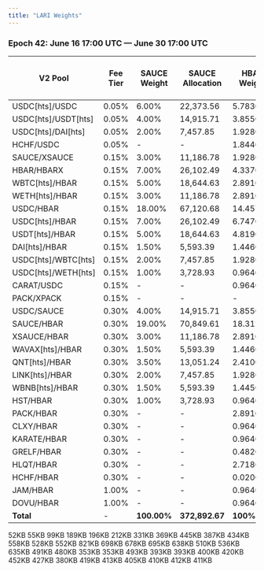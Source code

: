 ```yaml
---
title: "LARI Weights"
---
```


### **Epoch 42: June 16 17:00 UTC — June 30 17:00 UTC**

| V2 Pool             | Fee Tier | SAUCE Weight | SAUCE Allocation | HBAR Weight | HBAR Allocation | PACK Weight | PACK Allocation | HLiquity HBAR Grant Weight | HLiquity HBAR Grant Allocation |
| ------------------- | -------- | ------------ | ---------------- | ----------- | --------------- | ----------- | --------------- | -------------------------- | ------------------------------ |
| USDC[hts]/USDC      | 0.05%    | 6.00%        | 22,373.56        | 5.7830%     | 9,446.74        | -           | -               |                            |                                |
| USDC[hts]/USDT[hts] | 0.05%    | 4.00%        | 14,915.71        | 3.8550%     | 6,297.28        | -           | -               |                            |                                |
| USDC[hts]/DAI[hts]  | 0.05%    | 2.00%        | 7,457.85         | 1.9280%     | 3,149.46        | -           | -               |                            |                                |
| HCHF/USDC           | 0.05%    | -            | -                | 1.8440%     | 3,012.24        | -           | -               | 52.88%                     | 3,126.29                       |
| SAUCE/XSAUCE        | 0.15%    | 3.00%        | 11,186.78        | 1.9280%     | 3,149.46        | -           | -               |                            |                                |
| HBAR/HBARX          | 0.15%    | 7.00%        | 26,102.49        | 4.3370%     | 7,084.65        | -           | -               |                            |                                |
| WBTC[hts]/HBAR      | 0.15%    | 5.00%        | 18,644.63        | 2.8910%     | 4,722.55        | -           | -               |                            |                                |
| WETH[hts]/HBAR      | 0.15%    | 3.00%        | 11,186.78        | 2.8910%     | 4,722.55        | -           | -               |                            |                                |
| USDC/HBAR           | 0.15%    | 18.00%       | 67,120.68        | 14.4570%    | 23,616.03       | 10.00%      | 61,285.70       |                            |                                |
| USDC[hts]/HBAR      | 0.15%    | 7.00%        | 26,102.49        | 6.7470%     | 11,021.47       | -           | -               |                            |                                |
| USDT[hts]/HBAR      | 0.15%    | 5.00%        | 18,644.63        | 4.8190%     | 7,872.01        | -           | -               |                            |                                |
| DAI[hts]/HBAR       | 0.15%    | 1.50%        | 5,593.39         | 1.4460%     | 2,362.09        | -           | -               |                            |                                |
| USDC[hts]/WBTC[hts] | 0.15%    | 2.00%        | 7,457.85         | 1.9280%     | 3,149.46        | -           | -               |                            |                                |
| USDC[hts]/WETH[hts] | 0.15%    | 1.00%        | 3,728.93         | 0.9640%     | 1,574.73        | -           | -               |                            |                                |
| CARAT/USDC          | 0.15%    | -            | -                | 0.9640%     | 1,574.73        | -           | -               |                            |                                |
| PACK/XPACK          | 0.15%    | -            | -                | -           | -               | 15.00%      | 91,928.55       |                            |                                |
| USDC/SAUCE          | 0.30%    | 4.00%        | 14,915.71        | 3.8550%     | 6,297.28        | -           | -               |                            |                                |
| SAUCE/HBAR          | 0.30%    | 19.00%       | 70,849.61        | 18.3120%    | 29,913.31       | 10.00%      | 61,285.70       |                            |                                |
| XSAUCE/HBAR         | 0.30%    | 3.00%        | 11,186.78        | 2.8910%     | 4,722.55        | -           | -               |                            |                                |
| WAVAX[hts]/HBAR     | 0.30%    | 1.50%        | 5,593.39         | 1.4460%     | 2,362.09        | -           | -               |                            |                                |
| QNT[hts]/HBAR       | 0.30%    | 3.50%        | 13,051.24        | 2.4100%     | 3,936.82        | -           | -               |                            |                                |
| LINK[hts]/HBAR      | 0.30%    | 2.00%        | 7,457.85         | 1.9280%     | 3,149.46        | -           | -               |                            |                                |
| WBNB[hts]/HBAR      | 0.30%    | 1.50%        | 5,593.39         | 1.4450%     | 2,360.46        | -           | -               |                            |                                |
| HST/HBAR            | 0.30%    | 1.00%        | 3,728.93         | 0.9640%     | 1,574.73        | -           | -               |                            |                                |
| PACK/HBAR           | 0.30%    | -            | -                | 2.8910%     | 4,722.55        | 65.00%      | 398,357.05      |                            |                                |
| CLXY/HBAR           | 0.30%    | -            | -                | 0.9640%     | 1,574.73        | -           | -               |                            |                                |
| KARATE/HBAR         | 0.30%    | -            | -                | 0.9640%     | 1,574.73        | -           | -               |                            |                                |
| GRELF/HBAR          | 0.30%    | -            | -                | 0.4820%     | 787.36          | -           | -               |                            |                                |
| HLQT/HBAR           | 0.30%    | -            | -                | 2.7180%     | 4,439.95        | -           | -               | 46.51%                     | 2,749.62                       |
| HCHF/HBAR           | 0.30%    | -            | -                | 0.0200%     | 32.67           | -           | -               | 0.61%                      | 35.78                          |
| JAM/HBAR            | 1.00%    | -            | -                | 0.9640%     | 1,574.73        | -           | -               |                            |                                |
| DOVU/HBAR           | 1.00%    | -            | -                | 0.9640%     | 1,574.73        | -           |                 |                            |                                |
| **Total**           | -        | **100.00%**  | **372,892.67**   | **100%**    | **163,353.59**  | **100.00%** | **612,857.00**  |                            | 5,911.69                       |

<AccordionGroup>
  <Accordion title="Epoch Airdrop Results" defaultOpen="false" icon="paperclip">
    <Card title="Epoch 1 Airdrop Results" icon="paperclip" horizontal="true" href="https://github.com/saucerswaplabs/saucerswap-epoch-results/raw/refs/heads/main/Epoch_1.csv">
      52KB
    </Card>
    <Card title="Epoch 2 Airdrop Results" icon="paperclip" horizontal="true" href="https://github.com/saucerswaplabs/saucerswap-epoch-results/raw/refs/heads/main/Epoch_2.csv">
      55KB
    </Card>
    <Card title="Epoch 3 Airdrop Results" icon="paperclip" horizontal="true" href="https://github.com/saucerswaplabs/saucerswap-epoch-results/raw/refs/heads/main/Epoch_3.csv">
      99KB
    </Card>
    <Card title="Epoch 4 Airdrop Results" icon="paperclip" horizontal="true" href="https://github.com/saucerswaplabs/saucerswap-epoch-results/raw/refs/heads/main/Epoch_4.csv">
      189KB
    </Card>
    <Card title="Epoch 5 Airdrop Results" icon="paperclip" horizontal="true" href="https://github.com/saucerswaplabs/saucerswap-epoch-results/raw/refs/heads/main/Epoch_5.csv">
      196KB
    </Card>
    <Card title="Epoch 6 Airdrop Results" icon="paperclip" horizontal="true" href="https://github.com/saucerswaplabs/saucerswap-epoch-results/raw/refs/heads/main/Epoch_6.csv">
      212KB
    </Card>
    <Card title="Epoch 7 Airdrop Results" icon="paperclip" horizontal="true" href="https://github.com/saucerswaplabs/saucerswap-epoch-results/raw/refs/heads/main/Epoch_7.csv">
      331KB
    </Card>
    <Card title="Epoch 8 Airdrop Results" icon="paperclip" horizontal="true" href="https://github.com/saucerswaplabs/saucerswap-epoch-results/raw/refs/heads/main/Epoch_8.csv">
      369KB
    </Card>
    <Card title="Epoch 9 Airdrop Results" icon="paperclip" horizontal="true" href="https://github.com/saucerswaplabs/saucerswap-epoch-results/raw/refs/heads/main/Epoch_9.csv">
      445KB
    </Card>
    <Card title="Epoch 10 Airdrop Results" icon="paperclip" horizontal="true" href="https://github.com/saucerswaplabs/saucerswap-epoch-results/raw/refs/heads/main/Epoch_10.csv">
      387KB
    </Card>
    <Card title="Epoch 11 Airdrop Results" icon="paperclip" horizontal="true" href="https://github.com/saucerswaplabs/saucerswap-epoch-results/raw/refs/heads/main/Epoch_11.csv">
      434KB
    </Card>
    <Card title="Epoch 12 Airdrop Results" icon="paperclip" horizontal="true" href="https://github.com/saucerswaplabs/saucerswap-epoch-results/raw/refs/heads/main/Epoch_12.csv">
      558KB
    </Card>
    <Card title="Epoch 13 Airdrop Results" icon="paperclip" horizontal="true" href="https://github.com/saucerswaplabs/saucerswap-epoch-results/raw/refs/heads/main/Epoch_13.csv">
      528KB
    </Card>
    <Card title="Epoch 14 Airdrop Results" icon="paperclip" horizontal="true" href="https://github.com/saucerswaplabs/saucerswap-epoch-results/raw/refs/heads/main/Epoch_14.csv">
      552KB
    </Card>
    <Card title="Epoch 15 Airdrop Results" icon="paperclip" horizontal="true" href="https://github.com/saucerswaplabs/saucerswap-epoch-results/raw/refs/heads/main/Epoch_15.csv">
      821KB
    </Card>
    <Card title="Epoch 16 Airdrop Results" icon="paperclip" horizontal="true" href="https://github.com/saucerswaplabs/saucerswap-epoch-results/raw/refs/heads/main/Epoch_16.csv">
      698KB
    </Card>
    <Card title="Epoch 17 Airdrop Results" icon="paperclip" horizontal="true" href="https://github.com/saucerswaplabs/saucerswap-epoch-results/raw/refs/heads/main/Epoch_17.csv">
      678KB
    </Card>
    <Card title="Epoch 18 Airdrop Results" icon="paperclip" horizontal="true" href="https://github.com/saucerswaplabs/saucerswap-epoch-results/raw/refs/heads/main/Epoch_18.csv">
      695KB
    </Card>
    <Card title="Epoch 19 Airdrop Results" icon="paperclip" horizontal="true" href="https://github.com/saucerswaplabs/saucerswap-epoch-results/raw/refs/heads/main/Epoch_19.csv">
      638KB
    </Card>
    <Card title="Epoch 20 Airdrop Results" icon="paperclip" horizontal="true" href="https://github.com/saucerswaplabs/saucerswap-epoch-results/raw/refs/heads/main/Epoch_20.csv">
      510KB
    </Card>
    <Card title="Epoch 21 Airdrop Results" icon="paperclip" horizontal="true" href="https://github.com/saucerswaplabs/saucerswap-epoch-results/raw/refs/heads/main/Epoch_21.csv">
      536KB
    </Card>
    <Card title="Epoch 22 Airdrop Results" icon="paperclip" horizontal="true" href="https://github.com/saucerswaplabs/saucerswap-epoch-results/raw/refs/heads/main/Epoch_22.csv">
      635KB
    </Card>
    <Card title="Epoch 23 Airdrop Results" icon="paperclip" horizontal="true" href="https://github.com/saucerswaplabs/saucerswap-epoch-results/raw/refs/heads/main/Epoch_23.csv">
      491KB
    </Card>
    <Card title="Epoch 24 Airdrop Results" icon="paperclip" horizontal="true" href="https://github.com/saucerswaplabs/saucerswap-epoch-results/raw/refs/heads/main/Epoch_24.csv">
      480KB
    </Card>
    <Card title="Epoch 25 Airdrop Results" icon="paperclip" horizontal="true" href="https://github.com/saucerswaplabs/saucerswap-epoch-results/raw/refs/heads/main/Epoch_25.csv">
      353KB
    </Card>
    <Card title="Epoch 26 Airdrop Results" icon="paperclip" horizontal="true" href="https://github.com/saucerswaplabs/saucerswap-epoch-results/raw/refs/heads/main/Epoch_26.csv">
      353KB
    </Card>
    <Card title="Epoch 27 Airdrop Results" icon="paperclip" horizontal="true" href="https://github.com/saucerswaplabs/saucerswap-epoch-results/raw/refs/heads/main/Epoch_27.csv">
      493KB
    </Card>
    <Card title="Epoch 28 Airdrop Results" icon="paperclip" horizontal="true" href="https://github.com/saucerswaplabs/saucerswap-epoch-results/raw/refs/heads/main/Epoch_28.csv">
      393KB
    </Card>
    <Card title="Epoch 29 Airdrop Results" icon="paperclip" horizontal="true" href="https://github.com/saucerswaplabs/saucerswap-epoch-results/raw/refs/heads/main/Epoch_29.csv">
      393KB
    </Card>
    <Card title="Epoch 30 Airdrop Results" icon="paperclip" horizontal="true" href="https://github.com/saucerswaplabs/saucerswap-epoch-results/raw/refs/heads/main/Epoch_30.csv">
      400KB
    </Card>
    <Card title="Epoch 31 Airdrop Results" icon="paperclip" horizontal="true" href="https://github.com/saucerswaplabs/saucerswap-epoch-results/raw/refs/heads/main/Epoch_31.csv">
      420KB
    </Card>
    <Card title="Epoch 32 Airdrop Results" icon="paperclip" horizontal="true" href="https://github.com/saucerswaplabs/saucerswap-epoch-results/raw/refs/heads/main/Epoch_32.csv">
      452KB
    </Card>
    <Card title="Epoch 33 Airdrop Results" icon="paperclip" horizontal="true" href="https://github.com/saucerswaplabs/saucerswap-epoch-results/raw/refs/heads/main/Epoch_33.csv">
      427KB
    </Card>
    <Card title="Epoch 34 Airdrop Results" icon="paperclip" horizontal="true" href="https://github.com/saucerswaplabs/saucerswap-epoch-results/raw/refs/heads/main/Epoch_34.csv">
      380KB
    </Card>
    <Card title="Epoch 35 Airdrop Results" icon="paperclip" horizontal="true" href="https://github.com/saucerswaplabs/saucerswap-epoch-results/raw/refs/heads/main/Epoch_35.csv">
      419KB
    </Card>
    <Card title="Epoch 36 Airdrop Results" icon="paperclip" horizontal="true" href="https://github.com/saucerswaplabs/saucerswap-epoch-results/raw/refs/heads/main/Epoch_36.csv">
      413KB
    </Card>
    <Card title="Epoch 37 Airdrop Results" icon="paperclip" horizontal="true" href="https://github.com/saucerswaplabs/saucerswap-epoch-results/raw/refs/heads/main/Epoch_37.csv">
      405KB
    </Card>
    <Card title="Epoch 38 Airdrop Results" icon="paperclip" horizontal="true" href="https://github.com/saucerswaplabs/saucerswap-epoch-results/raw/refs/heads/main/Epoch_38.csv">
      410KB
    </Card>
    <Card title="Epoch 39 Airdrop Results" icon="paperclip" horizontal="true" href="https://github.com/saucerswaplabs/saucerswap-epoch-results/raw/refs/heads/main/Epoch_39.csv">
      412KB
    </Card>
    <Card title="Epoch 40 Airdrop Results" icon="paperclip" horizontal="true" href="https://github.com/saucerswaplabs/saucerswap-epoch-results/raw/refs/heads/main/Epoch_40.csv">
      411KB
    </Card>
  </Accordion>
</AccordionGroup>